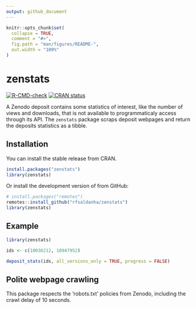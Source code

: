 ```yaml
---
output: github_document
---
```


<!-- README.md is generated from README.Rmd. Please edit that file -->

```r
knitr::opts_chunk$set(
  collapse = TRUE,
  comment = "#>",
  fig.path = "man/figures/README-",
  out.width = "100%"
)
```

# zenstats

<!-- badges: start -->
[![R-CMD-check](https://github.com/rfsaldanha/zenstats/actions/workflows/R-CMD-check.yaml/badge.svg)](https://github.com/rfsaldanha/zenstats/actions/workflows/R-CMD-check.yaml)
[![CRAN status](https://www.r-pkg.org/badges/version/zenstats)](https://CRAN.R-project.org/package=zenstats)
<!-- badges: end -->

A Zenodo deposit contains some statistics of interest, like the number of views and downloads, that is not available to programmaticaly access through its API. The `zenstats` package scraps deposit webpages and return the deposits statistics as a tibble.

## Installation

You can install the stable release from CRAN.

``` r
install.packages("zenstats")
library(zenstats)
```
Or install the development version of from GitHub:

``` r
# install.packages("remotes")
remotes::install_github("rfsaldanha/zenstats")
library(zenstats)
```

## Example 

```r
library(zenstats)

ids <- c(10036212, 10947952)

deposit_stats(ids, all_versions_only = TRUE, progress = FALSE)
```

## Polite webpage crawling

This package respects the 'robots.txt' policies from Zenodo, including the crawl delay of 10 seconds.

